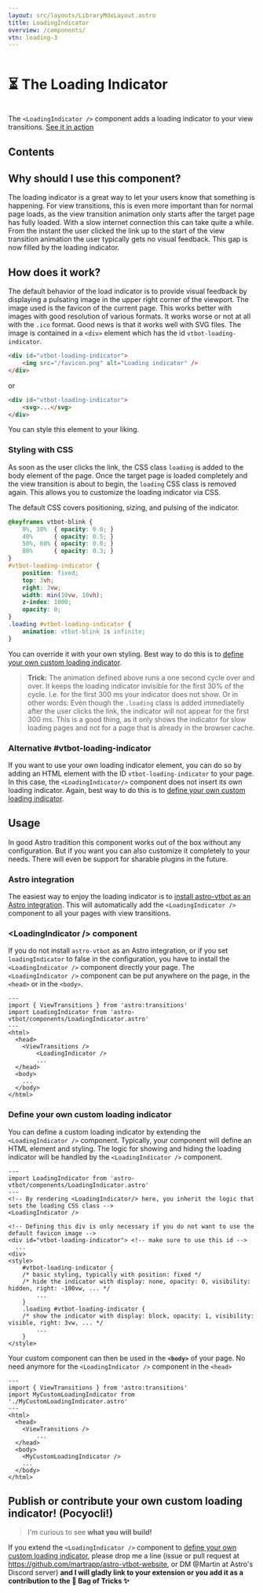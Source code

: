 ```yaml
---
layout: src/layouts/LibraryMdxLayout.astro
title: LoadingIndicator
overview: /components/
vtn: loading-3
---
```


<h1 style="display: inline-block; view-transition-name: loading-1"><span style="display:inline-block; view-transition-name:loading-2;">⏳</span> The Loading Indicator</h1>

The `<LoadingIndicator />` component adds a loading indicator to your view transitions. [See it in action](/loading/one/)

## Contents

## Why should I use this component?

The loading indicator is a great way to let your users know that something is happening. For view transitions, this is even more important than for normal page loads, as the view transition animation only starts after the target page has fully loaded. With a slow internet connection this can take quite a while. From the instant the user clicked the link up to the start of the view transition animation the user typically gets no visual feedback. This gap is now filled by the loading indicator. 

## How does it work?

The default behavior of the load indicator is to provide visual feedback by displaying a pulsating image in the upper right corner of the viewport.  The image used is the favicon of the current page. This works better with images with good resolution of various formats. It works worse or not at all with the `.ico` format. Good news is that it works well with SVG files. The image is contained in a `<div>` element which has the id `vtbot-loading-indicator`. 

```html title="your-page.html"
<div id="vtbot-loading-indicator">
	<img src="/favicon.png" alt="Loading indicator" />
</div>
```
or
```html title="your-page.html"
<div id="vtbot-loading-indicator">
	<svg>...</svg>
</div>
```
You can style this element to your liking.


### Styling with CSS
As soon as the user clicks the link, the CSS class `loading` is added to the body element of the page. Once the target page is loaded completely and the view transition is about to begin, the `loading` CSS class is removed again. This allows you to customize the loading indicator via CSS. 

The default CSS covers positioning, sizing, and pulsing of the indicator. 

```css title="LoadingIndicator.astro"    
@keyframes vtbot-blink {
	0%, 30%  { opacity: 0.0; }
	40%      { opacity: 0.5; }
	50%, 60% { opacity: 0.0; }
	80%      { opacity: 0.3; }
}
#vtbot-loading-indicator {
	position: fixed;
	top: 3vh;
	right: 3vw;
	width: min(10vw, 10vh);
	z-index: 1000;
	opacity: 0;
}
.loading #vtbot-loading-indicator {
	animation: vtbot-blink 1s infinite;
}
```
You can override it with your own styling. Best way to do this is to [define your own custom loading indicator](/library/LoadingIndicator/#define-your-own-custom-loading-indicator).

> **Trick:** The animation defined above runs a one second cycle over and over. It keeps the loading indicator invisible for the first 30% of the cycle. I.e. for the first 300 ms your indicator does not show. Or in other words: Even though the `.loading` class is added  immediatelly after the user clicks the link, the indicator will not appear for the first 300 ms. This is a good thing, as it only shows the indicator for slow loading pages and not for a page that is already in the browser cache.

### Alternative #vtbot-loading-indicator

If you want to use your own loading indicator element, you can do so by adding an HTML element with the ID `vtbot-loading-indicator` to your page. In this case, the `<LoadingIndicator/>` component does not insert its own loading indicator. Again, best way to do this is to [define your own custom loading indicator](/library/LoadingIndicator/#define-your-own-custom-loading-indicator).


## Usage

In good Astro tradition this component works out of the box without any configuration. But if you want you can also customize it completely to your needs. There will even be support for sharable plugins in the future. 

### Astro integration

The easiest way to enjoy the loading indicator is to [install astro-vtbot as an Astro integration](/library/Installation/). This will automatically add the `<LoadingIndicator />` component to all your pages with view transitions. 

### &lt;LoadingIndicator /> component

If you do not install `astro-vtbot` as an Astro integration, or if you set `loadingIndicator` to false in the configuration, you have to install the `<LoadingIndicator />` component directly your page. The `<LoadingIndicator />` component can be put anywhere on the page, in the `<head>` or in the `<body>`. 


```astro title="YourComponent.astro" {3,8}
---
import { ViewTransitions } from 'astro:transitions'
import LoadingIndicator from 'astro-vtbot/components/LoadingIndicator.astro'
---
<html>
  <head>
    <ViewTransitions />
		<LoadingIndicator />
		...
  </head>
  <body>
    ...
  </body>
</html>
```

### Define your own custom loading indicator

You can define a custom loading indicator by extending the `<LoadingIndicator />` component. 
Typically, your component will define an HTML element and styling. 
The logic for showing and hiding the loading indicator will be handled by the `<LoadingIndicator />` component. 

```astro title="MyCustomLoadingIndicator.astro" 
---
import LoadingIndicator from 'astro-vtbot/components/LoadingIndicator.astro'
---
<!-- By rendering <LoadingIndicator/> here, you inherit the logic that sets the loading CSS class -->
<LoadingIndicator />

<!-- Defining this div is only necessary if you do not want to use the default favicon image -->
<div id="vtbot-loading-indicator"> <!-- make sure to use this id -->
  ...
<div>
<style>
	#vtbot-loading-indicator { 
	/* basic styling, typically with position: fixed */
	/* hide the indicator with display: none, opacity: 0, visibility: hidden, right: -100vw, ... */
		...
	}
	.loading #vtbot-loading-indicator {
	/* show the indicator with display: block, opacity: 1, visibility: visible, right: 3vw, ... */
		...
	}
</style>
```
Your custom component can then be used in the **`<body>`** of your page. No need anymore for the `<LoadingIndicator />` component in the `<head>`

```astro title="YourPage.astro" {11}
---
import { ViewTransitions } from 'astro:transitions'
import MyCustomLoadingIndicator from './MyCustomLoadingIndicator.astro'
---
<html>
  <head>
    <ViewTransitions />
		...
  </head>
  <body>
    <MyCustomLoadingIndicator />
    ...
  </body>
</html>
```

## Publish or contribute your own custom loading indicator!  (Pocyocli!)

> I'm curious to see **what you will build!** 

If you extend the `<LoadingIndicator />` component to [define your own custom loading indicator](/library/LoadingIndicator/#define-your-own-custom-loading-indicator), please drop me a line (issue or pull request at https://github.com/martrapp/astro-vtbot-website, or DM @Martin at Astro's Discord server) **and I will gladly link to your extension or you add it as a contribution to the 👜 Bag of Tricks ✨**

